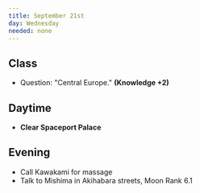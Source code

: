 ```yaml
---
title: September 21st
day: Wednesday
needed: none
---
```


## Class
- Question: "Central Europe." **(Knowledge +2)**

## Daytime
- **Clear Spaceport Palace**

## Evening
- Call Kawakami for massage
- Talk to Mishima in Akihabara streets, Moon Rank 6.1